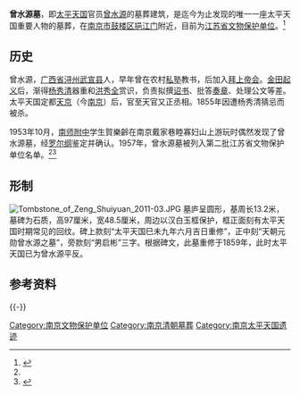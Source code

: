 {{文物保护单位
| 级别 = 省级
| 省区市 = 江苏省
| 名称 = 曾水源墓
| 图片 = [[File:曾水源墓.jpg|220px]]
| 编号 = 
| 分类 = 革命遗址及革命纪念建筑物
| 时代 = [[太平天国|太平天国]]（1859年）
| 所在 = [[南京市|南京市]][[鼓楼区_(南京市)|鼓楼区]]
| 登录 = 1957年8月30日<br>1982年3月25日重新公布
}}

'''曾水源墓'''，即[[太平天国|太平天国]]官员[[曾水源|曾水源]]的墓葬建筑，是迄今为止发现的唯一一座太平天国重要人物的墓葬，在[[南京市|南京市]][[鼓楼区_(南京市)|鼓楼区]][[挹江门|挹江门]]附近，目前为[[江苏省文物保护单位|江苏省文物保护单位]]。<ref name="wenbo">{{cite web | language =  | publisher = 南京市文物局——南京文博信息网 | title = 太平天国重要人物曾水源墓 | url = http://www.njmuseum.cn/vc.asp?i=GG40000010&m=GG40003002 | author =  | date =  | accessdate = 2009-08-29 | archive-url = https://web.archive.org/web/20071212231529/http://www.njmuseum.cn/vc.asp?i=GG40000010&m=GG40003002 | archive-date = 2007-12-12 | dead-url = yes }}</ref>

==历史==
曾水源，[[广西省|广西省]][[浔州|浔州]][[武宣县|武宣县]]人，早年曾在农村[[私塾|私塾]]教书，后加入[[拜上帝会|拜上帝会]]。[[金田起义|金田起义]]后，渐得[[杨秀清|杨秀清]]器重和[[洪秀全|洪秀全]]赏识，负责拟撰[[诏书|诏书]]、批答[[奏章|奏章]]、处理公文等差。太平天国定都[[天京|天京]]（今[[南京|南京]]）后，官至天官又正丞相。1855年因遭杨秀清猜忌而被杀。

1953年10月，[[南师附中|南师附中]]学生賀樂齡在南京戴家巷睦寡妇山上游玩时偶然发现了曾水源墓，经[[罗尔纲|罗尔纲]]鉴定并确认。1957年，曾水源墓被列入第二批江苏省文物保护单位名单。<ref name="wenbo" /><ref>{{Cite book|title=南京辞典|last=金承平，蒋晓星主编；中共南京市委党史工作办公室，南京市地方志编纂委员会办公室编|publisher=北京：方志出版社|year=2005.08|isbn=7-80192-584-X|pages=106}}</ref>

==形制==
[[File:Tombstone_of_Zeng_Shuiyuan_2011-03.JPG|thumb]]
墓庐呈圆形，基周长13.2米，墓碑为石质，高97厘米，宽48.5厘米，周边以汉白玉框保护，框正面刻有太平天国时期常见的回纹。碑上款刻“太平天国巳未九年六月吉日重修”，正中刻“天朝元勋曾水源之墓”，旁款刻“男启彬”三字。根据碑文，此墓重修于1859年，此时太平天国已为曾水源平反。

==参考资料==
<div class="references-small">
<references />
</div>

{{-}}
{{南京市境内的江苏省文物保护单位}}

[[Category:南京文物保护单位|Category:南京文物保护单位]]
[[Category:南京清朝墓葬|Category:南京清朝墓葬]]
[[Category:南京太平天国遗迹|Category:南京太平天国遗迹]]